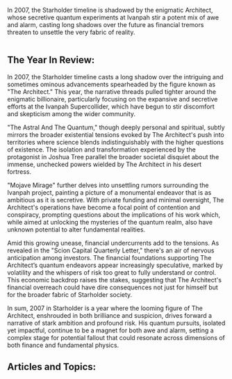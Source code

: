 In 2007, the Starholder timeline is shadowed by the enigmatic Architect, whose secretive quantum experiments at Ivanpah stir a potent mix of awe and alarm, casting long shadows over the future as financial tremors threaten to unsettle the very fabric of reality.

<img src="https://www.blockstar.com/wp-content/uploads/2024/06/2007_joshua.png" alt="" />

## The Year In Review:
In 2007, the Starholder timeline casts a long shadow over the intriguing and sometimes ominous advancements spearheaded by the figure known as "The Architect." This year, the narrative threads pulled tighter around the enigmatic billionaire, particularly focusing on the expansive and secretive efforts at the Ivanpah Supercollider, which have begun to stir discomfort and skepticism among the wider community.

"The Astral And The Quantum," though deeply personal and spiritual, subtly mirrors the broader existential tensions evoked by The Architect's push into territories where science blends indistinguishably with the higher questions of existence. The isolation and transformation experienced by the protagonist in Joshua Tree parallel the broader societal disquiet about the immense, unchecked powers wielded by The Architect in his desert fortress.

"Mojave Mirage" further delves into unsettling rumors surrounding the Ivanpah project, painting a picture of a monumental endeavor that is as ambitious as it is secretive. With private funding and minimal oversight, The Architect's operations have become a focal point of contention and conspiracy, prompting questions about the implications of his work which, while aimed at unlocking the mysteries of the quantum realm, also have unknown potential to alter fundamental realities.

Amid this growing unease, financial undercurrents add to the tensions. As revealed in the "Scion Capital Quarterly Letter," there's an air of nervous anticipation among investors. The financial foundations supporting The Architect’s quantum endeavors appear increasingly speculative, marked by volatility and the whispers of risk too great to fully understand or control. This economic backdrop raises the stakes, suggesting that The Architect's financial overreach could have dire consequences not just for himself but for the broader fabric of Starholder society.

In sum, 2007 in Starholder is a year where the looming figure of The Architect, enshrouded in both brilliance and suspicion, drives forward a narrative of stark ambition and profound risk. His quantum pursuits, isolated yet impactful, continue to be a magnet for both awe and alarm, setting a complex stage for potential fallout that could resonate across dimensions of both finance and fundamental physics.

## Articles and Topics:

